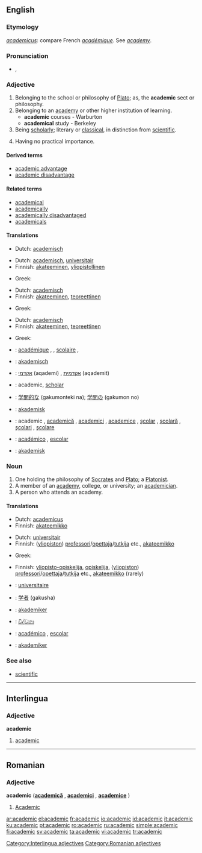 ==English==

===Etymology===
{{L.}} ''[[academicus]]'': compare French ''[[académique]]''. See ''[[academy]]''.

===Pronunciation===
*{{IPA|/ˌækəˈdɛmɪk/}}, {{SAMPA|/%{k@"dEmIk/}}
*:{{rhymes|ɛmɪk}}

===Adjective===
{{en-adj}}

# Belonging to the school or philosophy of [[Plato]]; as, the '''academic''' sect or philosophy.
# Belonging to an [[academy]] or other higher institution of learning.
#*'''academic''' courses - Warburton
#*'''academical''' study - Berkeley
# Being [[scholarly]]; literary or [[classical]], in distinction from [[scientific]].
# {{pejorative}} Having no practical importance.

====Derived terms====
*[[academic advantage]]
*[[academic disadvantage]]

====Related terms====
*[[academical]]
*[[academically]]
*[[academically disadvantaged]]
*[[academicals]]

====Translations====
{{trans-top|belonging to the school or philosophy of Plato}}
*Dutch: [[academisch]]
{{trans-mid}}
{{trans-bottom}}

{{trans-top|belonging to an academy or other higher institution of learning}}
*Dutch: [[academisch]], [[universitair]]
*Finnish: [[akateeminen]], [[yliopistollinen]]
{{trans-mid}}
*Greek: {{t|el|ακαδημαϊκός||tr=akadimaïkós}}
{{trans-bottom}}

{{trans-top|scholarly; literary or classical, in distinction from scientific}}
*Dutch: [[academisch]]
*Finnish: [[akateeminen]], [[teoreettinen]]
{{trans-mid}}
*Greek: {{t|el|ακαδημαϊκός||tr=akadimaïkós}}
{{trans-bottom}}

{{trans-top|having no practical importance}}
*Dutch: [[academisch]]
*Finnish: [[akateeminen]], [[teoreettinen]]
{{trans-mid}}
*Greek: {{t|el|θεωρητικός||tr=theoritikós}}
{{trans-bottom}}


{{checktrans-top}}
*{{ttbc|French}}: [[académique]] {{m}}, {{f}}, [[scolaire]] {{m}}, {{f}}
*{{ttbc|German}}: [[akademisch]]
*{{ttbc|Hebrew}}: [[אקדמי]] (aqademi) {{m}}, [[אקדמית]] (aqademit) {{f}}
*{{ttbc|Interlingua}}: academic, [[scholar]]
*{{ttbc|Japanese}}: [[学問的な]] (gakumonteki na); [[学問の]] (gakumon no)
{{checktrans-mid}}
*{{ttbc|Norwegian}}: [[akademisk]]
*{{ttbc|Romanian}}: academic {{m}}, [[academică]] {{f}}, [[academici]] {{m}} {{p}}, [[academice]] {{f}} {{p}}, [[şcolar]] {{m}}, [[şcolară]] {{f}}, [[şcolari]] {{m}} {{p}}, [[şcolare]] {{f}} {{p}}
*{{ttbc|Spanish}}: [[académico]] {{m}}, [[escolar]] {{m}}
*{{ttbc|Swedish}}: [[akademisk]]
{{checktrans-bottom}}

===Noun===
{{en-noun}}

# One holding the philosophy of [[Socrates]] and [[Plato]]; a [[Platonist]].
# A member of an [[academy]], college, or university; an [[academician]].
# A person who attends an academy.

====Translations====
{{trans-top|Platonist}}
*Dutch: [[academicus]] {{m}}
*Finnish: [[akateemikko]]
{{trans-mid}}
{{trans-bottom}}

{{trans-top|member of an academy, college, or university}}
*Dutch: [[universitair]] {{m}}
*Finnish: ([[yliopisto|yliopiston]]) [[professori]]/[[opettaja]]/[[tutkija]] etc., [[akateemikko]]
{{trans-mid}}
*Greek: {{t|el|ακαδημαϊκός|c|tr=akadimaïkós}}
{{trans-bottom}}

{{trans-top|person who attends an academy}}
*Finnish: [[yliopisto-opiskelija]], [[opiskelija]], ([[yliopisto|yliopiston]]) [[professori]]/[[opettaja]]/[[tutkija]] etc., [[akateemikko]] (rarely)
{{trans-mid}}
{{trans-bottom}}

{{checktrans-top}}
*{{ttbc|French}}: [[universitaire]] {{m}}
*{{ttbc|Japanese}}: [[学者]] (gakusha)
*{{ttbc|Norwegian}}: [[akademiker]]
{{checktrans-mid}}
*{{ttbc|Sinhala}}: [[විද්වතා]] {{n}}
*{{ttbc|Spanish}}: [[académico]] {{m}}, [[escolar]] {{m}}
*{{ttbc|Swedish}}: [[akademiker]]
{{checktrans-bottom}}

===See also===
*[[scientific]]

----

==Interlingua==

===Adjective===
'''academic'''

# [[#English|academic]]

[[Category:Interlingua adjectives]]

----

==Romanian==

===Adjective===
'''academic''' ('''[[academică]]''' {{f}}, '''[[academici]]''' {{mpl}}, '''[[academice]]''' {{fpl}})

# [[#English|Academic]] {{m}}

[[Category:Romanian adjectives]]

[[ar:academic]]
[[el:academic]]
[[fr:academic]]
[[io:academic]]
[[id:academic]]
[[it:academic]]
[[ku:academic]]
[[pt:academic]]
[[ro:academic]]
[[ru:academic]]
[[simple:academic]]
[[fi:academic]]
[[sv:academic]]
[[ta:academic]]
[[vi:academic]]
[[tr:academic]]